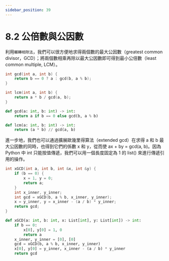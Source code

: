 ```yaml
---
sidebar_position: 39
---
```


# 8.2 公倍數與公因數

利用`輾轉相除法`，我們可以很方便地求得兩個數的最大公因數（greatest common divisor，GCD）；將兩個數相乘再除以最大公因數即可得到最小公倍數（least common multiple, LCM）。

<Tabs>
<TabItem value="cpp" label="C++">

```cpp
int gcd(int a, int b) { 
    return b == 0 ? a : gcd(b, a % b); 
}

int lcm(int a, int b) { 
    return a * b / gcd(a, b); 
}
```

</TabItem>
<TabItem value="py" label="Python">

```py
def gcd(a: int, b: int) -> int:
    return a if b == 0 else gcd(b, a % b)

def lcm(a: int, b: int) -> int:
    return (a * b) // gcd(a, b)
```

</TabItem>

</Tabs>

進一步地，我們也可以通過擴展歐幾里得算法（extended gcd）在求得 a 和 b 最大公因數的同時，也得到它們的係數 x 和 y，從而使 ax + by = gcd(a, b)。因為 Python 中 int 只能按值傳遞，我們可以用一個長度固定為 1 的 list() 來進行傳遞引用的操作。

<Tabs>
<TabItem value="cpp" label="C++">

```cpp
int xGCD(int a, int b, int &x, int &y) {
    if (b == 0) {
        x = 1, y = 0;
        return a;
    }
    int x_inner, y_inner;
    int gcd = xGCD(b, a % b, x_inner, y_inner);
    x = y_inner, y = x_inner - (a / b) * y_inner;
    return gcd;
}
```

</TabItem>
<TabItem value="py" label="Python">

```py
def xGCD(a: int, b: int, x: List[int], y: List[int]) -> int:
    if b == 0:
        x[0], y[0] = 1, 0
        return a
    x_inner, y_inner = [0], [0]
    gcd = xGCD(b, a % b, x_inner, y_inner)
    x[0], y[0] = y_inner, x_inner - (a / b) * y_inner
    return gcd
```

</TabItem>

</Tabs>